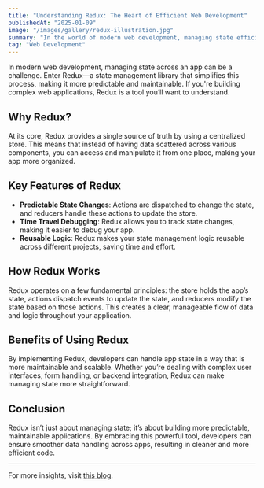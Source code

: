 ```yaml
---
title: "Understanding Redux: The Heart of Efficient Web Development"
publishedAt: "2025-01-09"
image: "/images/gallery/redux-illustration.jpg"
summary: "In the world of modern web development, managing state efficiently is crucial. Let's dive into Redux, a powerful tool that can transform the way we handle app data."
tag: "Web Development"
---
```


In modern web development, managing state across an app can be a challenge. Enter Redux—a state management library that simplifies this process, making it more predictable and maintainable. If you're building complex web applications, Redux is a tool you’ll want to understand.

## Why Redux?

At its core, Redux provides a single source of truth by using a centralized store. This means that instead of having data scattered across various components, you can access and manipulate it from one place, making your app more organized.

## Key Features of Redux

- **Predictable State Changes**: Actions are dispatched to change the state, and reducers handle these actions to update the store.
- **Time Travel Debugging**: Redux allows you to track state changes, making it easier to debug your app.
- **Reusable Logic**: Redux makes your state management logic reusable across different projects, saving time and effort.

## How Redux Works

Redux operates on a few fundamental principles: the store holds the app’s state, actions dispatch events to update the state, and reducers modify the state based on those actions. This creates a clear, manageable flow of data and logic throughout your application.

## Benefits of Using Redux

By implementing Redux, developers can handle app state in a way that is more maintainable and scalable. Whether you’re dealing with complex user interfaces, form handling, or backend integration, Redux can make managing state more straightforward.

## Conclusion

Redux isn’t just about managing state; it’s about building more predictable, maintainable applications. By embracing this powerful tool, developers can ensure smoother data handling across apps, resulting in cleaner and more efficient code.

---

For more insights, visit [this blog](https://diwebdev.blogspot.com/2023/07/hey-there-young-tech-enthusiasts-have.html).
